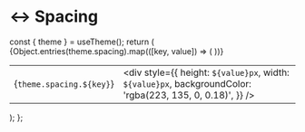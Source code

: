 
<Meta title="Tokens/Spacing" />

# ↔️ Spacing

  const { theme } = useTheme();
  return (
    <table>
      <tbody>
        {Object.entries(theme.spacing).map(([key, value]) => (
          <tr key={key}>
            <td>{`theme.spacing.${key}`}</td>
            <td>
              <div
                style={{
                  height: `${value}px`,
                  width: `${value}px`,
                  backgroundColor: 'rgba(223, 135, 0, 0.18)',
                }}
              />
            </td>
          </tr>
        ))}
      </tbody>
    </table>
  );
};

<Spacing />
